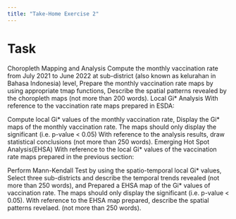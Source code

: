 ```yaml
---
title: "Take-Home Exercise 2"
---
```


# Task
Choropleth Mapping and Analysis
Compute the monthly vaccination rate from July 2021 to June 2022 at sub-district (also known as kelurahan in Bahasa Indonesia) level,
Prepare the monthly vaccination rate maps by using appropriate tmap functions,
Describe the spatial patterns revealed by the choropleth maps (not more than 200 words).
Local Gi* Analysis
With reference to the vaccination rate maps prepared in ESDA:

Compute local Gi* values of the monthly vaccination rate,
Display the Gi* maps of the monthly vaccination rate. The maps should only display the significant (i.e. p-value < 0.05)
With reference to the analysis results, draw statistical conclusions (not more than 250 words).
Emerging Hot Spot Analysis(EHSA)
With reference to the local Gi* values of the vaccination rate maps prepared in the previous section:

Perform Mann-Kendall Test by using the spatio-temporal local Gi* values,
Select three sub-districts and describe the temporal trends revealed (not more than 250 words), and
Prepared a EHSA map of the Gi* values of vaccination rate. The maps should only display the significant (i.e. p-value < 0.05).
With reference to the EHSA map prepared, describe the spatial patterns revelaed. (not more than 250 words).